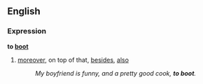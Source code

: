 ==English==
===Expression===
'''to [[boot]]'''
#{{idiom}} [[moreover]], on top of that, [[besides]], [[also]]
#:''My boyfriend is funny, and a pretty good cook, '''to boot'''.''